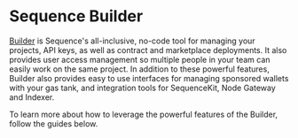 # Sequence Builder


[Builder](https://sequence.build/) is Sequence's all-inclusive, no-code tool for managing your projects, API keys, as well as contract and marketplace deployments. It also provides user access management so multiple people in your team can easily work on the same project. In addition to these powerful features, Builder also provides easy to use interfaces for managing sponsored wallets with your gas tank, and integration tools for SequenceKit, Node Gateway and Indexer.

To learn more about how to leverage the powerful features of the Builder, follow the guides below.

<CardGrid>
  <Card
    title="Get Started"
    description="Sign up for Builder and create your first project"
    icon="🏗️"
    link="/solutions/builder/getting-started"
  />
  <Card
    title="Project Management"
    description="Creation of projects is seamless in just several clicks"
    icon="👷"
    link="/solutions/builder/project-management"
  />
  <Card
    title="Contracts"
    description="Simplify smart contract deployment and management with a suite of user-friendly features"
    icon="🧱"
    link="/solutions/builder/contracts"
  />
  <Card
    title="Wallet SDKs"
    description="Multiple SDK options for integrating Sequence Wallet into your project"
    icon="👛"
    link="/solutions/builder/wallet-sdks"
  />
  <Card
    title="Gas Tank"
    description="Abstract away gas for your users with a few clicks"
    icon="⚙️"
    link="/solutions/builder/gas-tank"
  />
  <Card
    title="Node Gateway"
    description="Manage your node infrastructure with load-balanced capabilities"
    icon="🔀"
    link="/solutions/builder/node-gateway"
  />
  <Card
    title="Marketplaces"
    description="Launch a white-label marketplace or customize and integrate directly into your game experience"
    icon="🏪"
    link="/solutions/builder/marketplaces"
  />
  <Card
    title="Indexer"
    description="Equip yourself with an indexer that collects data from 17 networks"
    icon="↔️"
    link="/solutions/builder/indexer"
  />
  <Card
    title="Settings"
    description="Manager your project settings and access your project keys"
    icon="🖥️"
    link="/solutions/builder/settings"
  />
</CardGrid>
